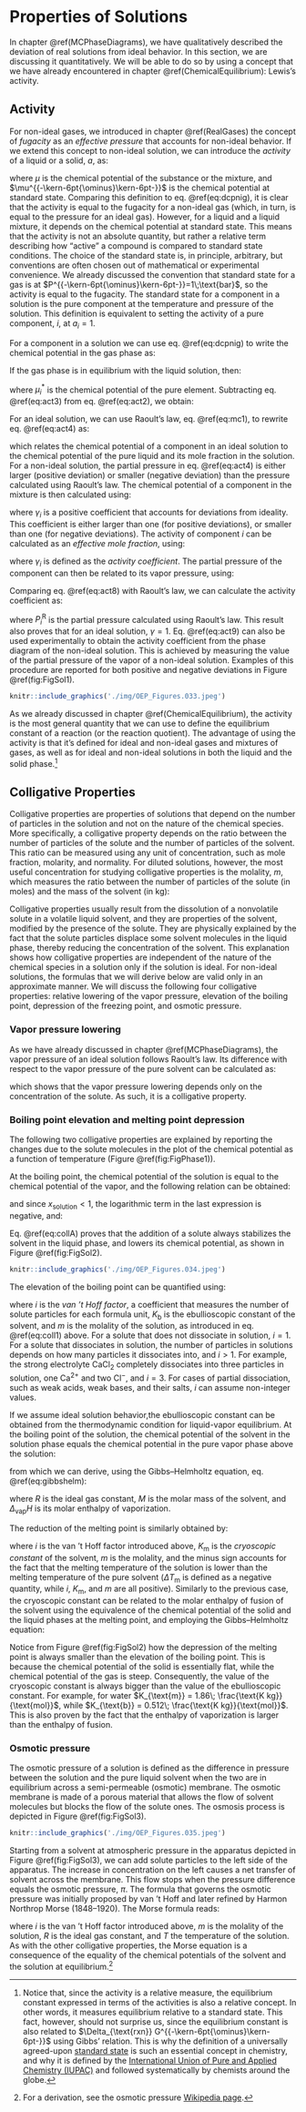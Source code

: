 \renewcommand*{\standardstate}{{-\kern-6pt{\ominus}\kern-6pt-}}

# Properties of Solutions {#Solutions}
In chapter \@ref(MCPhaseDiagrams), we have qualitatively described the deviation of real solutions from ideal behavior. In this section, we are discussing it quantitatively. We will be able to do so by using a concept that we have already encountered in chapter \@ref(ChemicalEquilibrium): Lewis's activity. 

## Activity
For non-ideal gases, we introduced in chapter \@ref(RealGases) the concept of *fugacity* as an *effective pressure* that accounts for non-ideal behavior. If we extend this concept to non-ideal solution, we can introduce the *activity* of a liquid or a solid, $a$, as:

\begin{equation}
\mu_{\text{non-ideal}} = \mu^{\standardstate} + RT \ln a,
(\#eq:act1)
\end{equation}

where $\mu$ is the chemical potential of the substance or the mixture, and $\mu^{\standardstate}$ is the chemical potential at standard state. Comparing this definition to eq. \@ref(eq:dcpnig), it is clear that the activity is equal to the fugacity for a non-ideal gas (which, in turn, is equal to the pressure for an ideal gas). However, for a liquid and a liquid mixture, it depends on the chemical potential at standard state. This means that the activity is not an absolute quantity, but rather a relative term describing how "active" a compound is compared to standard state conditions. The choice of the standard state is, in principle, arbitrary, but conventions are often chosen out of mathematical or experimental convenience. We already discussed the convention that standard state for a gas is at $P^{\standardstate}=1\;\text{bar}$, so the activity is equal to the fugacity. The standard state for a component in a solution is the pure component at the temperature and pressure of the solution. This definition is equivalent to setting the activity of a pure component, $i$, at $a_i=1$.

For a component in a solution we can use eq. \@ref(eq:dcpnig) to write the chemical potential in the gas phase as:

\begin{equation}
\mu_i^{\text{vapor}} = \mu_i^{\standardstate} + RT \ln \frac{P_i}{P^{\standardstate}}.
(\#eq:act2)
\end{equation}

If the gas phase is in equilibrium with the liquid solution, then: 

\begin{equation}
\mu_i^{\text{solution}} = \mu_i^{\text{vapor}} = \mu_i^*,
(\#eq:act3)
\end{equation}

where $\mu_i^*$ is the chemical potential of the pure element. Subtracting eq. \@ref(eq:act3) from eq. \@ref(eq:act2), we obtain:

\begin{equation}
\mu_i^{\text{solution}} = \mu_i^* + RT \ln \frac{P_i}{P^*_i}.
(\#eq:act4)
\end{equation}

For an ideal solution, we can use Raoult's law, eq. \@ref(eq:mc1), to rewrite eq. \@ref(eq:act4) as:

\begin{equation}
\mu_i^{\text{solution}} = \mu_i^* + RT \ln x_i,
(\#eq:act5)
\end{equation}

which relates the chemical potential of a component in an ideal solution to the chemical potential of the pure liquid and its mole fraction in the solution. For a non-ideal solution, the partial pressure in eq. \@ref(eq:act4) is either larger (positive deviation) or smaller (negative deviation) than the pressure calculated using Raoult's law. The chemical potential of a component in the mixture is then calculated using:

\begin{equation}
\mu_i^{\text{solution}} = \mu_i^* + RT \ln \left(\gamma_i x_i\right),
(\#eq:act6)
\end{equation}

where $\gamma_i$ is a positive coefficient that accounts for deviations from ideality. This coefficient is either larger than one (for positive deviations), or smaller than one (for negative deviations). The activity of component $i$ can be calculated  as an *effective mole fraction*, using:

\begin{equation}
a_i = \gamma_i x_i,
(\#eq:act7)
\end{equation}

where $\gamma_i$ is defined as the *activity coefficient*. The partial pressure of the component can then be related to its vapor pressure, using:

\begin{equation}
P_i = a_i P_i^*.
(\#eq:act8)
\end{equation}

Comparing eq. \@ref(eq:act8) with Raoult's law, we can calculate the activity coefficient as:

\begin{equation}
\gamma_i = \frac{P_i}{x_i P_i^*} = \frac{P_i}{P_i^{\text{R}}},
(\#eq:act9)
\end{equation}

where $P_i^{\text{R}}$ is the partial pressure calculated using Raoult's law. This result also proves that for an ideal solution, $\gamma=1$. Eq. \@ref(eq:act9) can also be used experimentally to obtain the activity coefficient from the phase diagram of the non-ideal solution. This is achieved by measuring the value of the partial pressure of the vapor of a non-ideal solution. Examples of this procedure are reported for both positive and negative deviations in Figure \@ref(fig:FigSol1). 

```r
knitr::include_graphics('./img/OEP_Figures.033.jpeg')

```

As we already discussed in chapter \@ref(ChemicalEquilibrium), the activity is the most general quantity that we can use to define the equilibrium constant of a reaction (or the reaction quotient). The advantage of using the activity is that it's defined for ideal and non-ideal gases and mixtures of gases, as well as for ideal and non-ideal solutions in both the liquid and the solid phase.^[Notice that, since the activity is a relative measure, the equilibrium constant expressed in terms of the activities is also a relative concept. In other words, it measures equilibrium relative to a standard state. This fact, however, should not surprise us, since the equilibrium constant is also related to $\Delta_{\text{rxn}} G^{\standardstate}$ using Gibbs' relation. This is why the definition of a universally agreed-upon [standard state](https://en.wikipedia.org/wiki/Standard_state) is such an essential concept in chemistry, and why it is defined by the [International Union of Pure and Applied Chemistry (IUPAC)](https://en.wikipedia.org/wiki/International_Union_of_Pure_and_Applied_Chemistry) and followed systematically by chemists around the globe.]

## Colligative Properties
Colligative properties are properties of solutions that depend on the number of particles in the solution and not on the nature of the chemical species. More specifically, a colligative property depends on the ratio between the number of particles of the solute and the number of particles of the solvent. This ratio can be measured using any unit of concentration, such as mole fraction, molarity, and normality. For diluted solutions, however, the most useful concentration for studying colligative properties is the molality, $m$, which measures the ratio between the number of particles of the solute (in moles) and the mass of the solvent (in kg):

\begin{equation}
m = \frac{n_{\text{solute}}}{m_{\text{solvent}}}.
(\#eq:coll1)
\end{equation}

Colligative properties usually result from the dissolution of a nonvolatile solute in a volatile liquid solvent, and they are properties of the solvent, modified by the presence of the solute. They are physically explained by the fact that the solute particles displace some solvent molecules in the liquid phase, thereby reducing the concentration of the solvent. This explanation shows how colligative properties are independent of the nature of the chemical species in a solution only if the solution is ideal. For non-ideal solutions, the formulas that we will derive below are valid only in an approximate manner. We will discuss the following four colligative properties: relative lowering of the vapor pressure, elevation of the boiling point, depression of the freezing point, and osmotic pressure.

### Vapor pressure lowering
As we have already discussed in chapter \@ref(MCPhaseDiagrams), the vapor pressure of an ideal solution follows Raoult's law. Its difference with respect to the vapor pressure of the pure solvent can be calculated as:

\begin{equation}
\begin{aligned}
P_{\text{solvent}}^* &- P_{\text{solution}} = P_{\text{solvent}}^* - x_{\text{solvent}} P_{\text{solvent}}^* \\ 
& = \left( 1-x_{\text{solvent}}\right)P_{\text{solvent}}^* =x_{\text{solute}} P_{\text{solvent}}^*,
\end{aligned}
(\#eq:coll2)
\end{equation}

which shows that the vapor pressure lowering depends only on the concentration of the solute. As such, it is a colligative property.

### Boiling point elevation and melting point depression
The following two colligative properties are explained by reporting the changes due to the solute molecules in the plot of the chemical potential as a function of temperature (Figure \@ref(fig:FigPhase1)). 

At the boiling point, the chemical potential of the solution is equal to the chemical potential of the vapor, and the following relation can be obtained:

\begin{equation}
\begin{aligned}
\mu_{\text{solution}} &=\mu_{\text{vap}}=\mu_{\text{solvent}}^{\standardstate} + RT \ln P_{\text{solution}} \\
&= \mu_{\text{solvent}}^{\standardstate} + RT \ln \left(x_{\text{solution}} P_{\text{solvent}}^* \right)\\
&= \underbrace{\mu_{\text{solvent}}^{\standardstate} + RT \ln P_{\text{solvent}}^*}_{\mu_{\text{solvent}}^*} + RT \ln x_{\text{solution}} \\
&= \mu_{\text{solvent}}^* + RT \ln x_{\text{solution}},
\end{aligned}
(\#eq:collA)
\end{equation}

and since $x_{\text{solution}}<1$, the logarithmic term in the last expression is negative, and:

\begin{equation}
\mu_{\text{solution}} < \mu_{\text{solvent}}^*. 
(\#eq:collB)
\end{equation}

Eq. \@ref(eq:collA) proves that the addition of a solute always stabilizes the solvent in the liquid phase, and lowers its chemical potential, as shown in Figure \@ref(fig:FigSol2).

```r
knitr::include_graphics('./img/OEP_Figures.034.jpeg')

```

The elevation of the boiling point can be quantified using:

\begin{equation}
\Delta T_{\text{b}}=T_{\text{b}}^{\text{solution}}-T_{\text{b}}^{\text{solvent}}=iK_{\text{b}}m,
(\#eq:coll3)
\end{equation}

where $i$ is the *van 't Hoff factor*, a coefficient that measures the number of solute particles for each formula unit, $K_{\text{b}}$ is the ebullioscopic constant of the solvent, and $m$ is the molality of the solution, as introduced in eq. \@ref(eq:coll1) above. For a solute that does not dissociate in solution, $i=1$. For a solute that dissociates in solution, the number of particles in solutions depends on how many particles it dissociates into, and $i>1$. For example, the strong electrolyte $\mathrm{Ca}\mathrm{Cl}_2$ completely dissociates into three particles in solution, one $\mathrm{Ca}^{2+}$ and two $\mathrm{Cl}^-$, and $i=3$. For cases of partial dissociation, such as weak acids, weak bases, and their salts, $i$ can assume non-integer values.

If we assume ideal solution behavior,the ebullioscopic constant can be obtained from the thermodynamic condition for liquid-vapor equilibrium. At the boiling point of the solution, the chemical potential of the solvent in the solution phase equals the chemical potential in the pure vapor phase above the solution:

\begin{equation}
\mu_{\text{solution}} (T_{\text{b}})  = \mu_{\text{solvent}}^*(T_b)  + RT\ln x_{\text{solvent}},
(\#eq:coll4)
\end{equation}

from which we can derive, using the Gibbs–Helmholtz equation, eq. \@ref(eq:gibbshelm):

\begin{equation}
K_{\text{b}}=\frac{RMT_{\text{b}}^{2}}{\Delta_{\mathrm{vap}} H},
(\#eq:coll5)
\end{equation}

where $R$ is the ideal gas constant, $M$ is the molar mass of the solvent, and $\Delta_{\mathrm{vap}} H$ is its molar enthalpy of vaporization.

The reduction of the melting point is similarly obtained by:

\begin{equation}
\Delta T_{\text{m}}=T_{\text{m}}^{\text{solution}}-T_{\text{m}}^{\text{solvent}}=-iK_{\text{m}}m,
(\#eq:coll6)
\end{equation}

where $i$ is the van 't Hoff factor introduced above, $K_{\text{m}}$ is the *cryoscopic constant* of the solvent, $m$ is the molality, and the minus sign accounts for the fact that the melting temperature of the solution is lower than the melting temperature of the pure solvent ($\Delta T_{\text{m}}$ is defined as a negative quantity, while $i$, $K_{\text{m}}$, and $m$ are all positive). Similarly to the previous case, the cryoscopic constant can be related to the molar enthalpy of fusion of the solvent using the equivalence of the chemical potential of the solid and the liquid phases at the melting point, and employing the Gibbs–Helmholtz equation:

\begin{equation}
K_{\text{m}}=\frac{RMT_{\text{m}}^{2}}{\Delta_{\mathrm{fus}}H}.
(\#eq:coll7)
\end{equation}

Notice from Figure \@ref(fig:FigSol2) how the depression of the melting point is always smaller than the elevation of the boiling point. This is because the chemical potential of the solid is essentially flat, while the chemical potential of the gas is steep. Consequently, the value of the cryoscopic constant is always bigger than the value of the ebullioscopic constant. For example, for water $K_{\text{m}} = 1.86\; \frac{\text{K kg}}{\text{mol}}$, while $K_{\text{b}} = 0.512\; \frac{\text{K kg}}{\text{mol}}$. This is also proven by the fact that the enthalpy of vaporization is larger than the enthalpy of fusion.

### Osmotic pressure

The osmotic pressure of a solution is defined as the difference in pressure between the solution and the pure liquid solvent when the two are in equilibrium across a semi-permeable (osmotic) membrane. The osmotic membrane is made of a porous material that allows the flow of solvent molecules but blocks the flow of the solute ones. The osmosis process is depicted in Figure \@ref(fig:FigSol3). 

```r
knitr::include_graphics('./img/OEP_Figures.035.jpeg')

```

Starting from a solvent at atmospheric pressure in the apparatus depicted in Figure \@ref(fig:FigSol3), we can add solute particles to the left side of the apparatus. The increase in concentration on the left causes a net transfer of solvent across the membrane. This flow stops when the pressure difference equals the osmotic pressure, $\pi$. The formula that governs the osmotic pressure was initially proposed by van 't Hoff and later refined by Harmon Northrop Morse (1848–1920). The Morse formula reads:

\begin{equation}
\pi = imRT,
(\#eq:coll8)
\end{equation}

where $i$ is the van 't Hoff factor introduced above, $m$ is the molality of the solution, $R$ is the ideal gas constant, and $T$ the temperature of the solution. As with the other colligative properties, the Morse equation is a consequence of the equality of the chemical potentials of the solvent and the solution at equilibrium.^[For a derivation, see the osmotic pressure [Wikipedia page](https://en.wikipedia.org/wiki/Osmotic_pressure).]

